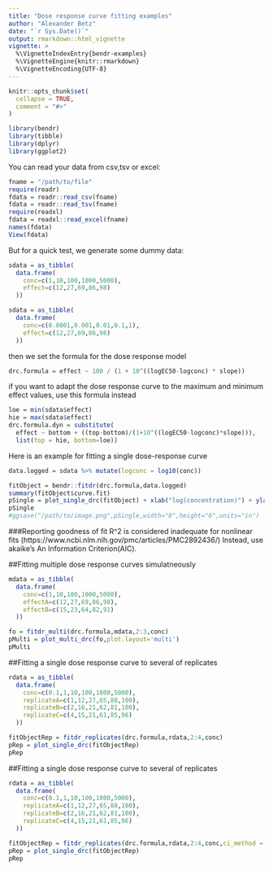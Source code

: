 ```yaml
---
title: "Dose response curve fitting examples"
author: "Alexander Betz"
date: "`r Sys.Date()`"
output: rmarkdown::html_vignette
vignette: >
  %\VignetteIndexEntry{bendr-examples}
  %\VignetteEngine{knitr::rmarkdown}
  %\VignetteEncoding{UTF-8}
---
```


```r
knitr::opts_chunk$set(
  collapse = TRUE,
  comment = "#>"
)
```

```r
library(bendr)
library(tibble)
library(dplyr)
library(ggplot2)
```


You can read your data from csv,tsv or excel:
```r
fname = "/path/to/file"
require(readr)
fdata = readr::read_csv(fname)
fdata = readr::read_tsv(fname)
require(readxl)
fdata = readxl::read_excel(fname)
names(fdata)
View(fdata)
```


But for a quick test, we generate some dummy data:
```r
sdata = as_tibble(
  data.frame(
    conc=c(1,10,100,1000,5000),
    effect=c(12,27,69,86,98)
  ))

sdata = as_tibble(
  data.frame(
    conc=c(0.0001,0.001,0.01,0.1,1),
    effect=c(12,27,69,86,98)
  ))
```

then we set the formula for the dose response model

```r
drc.formula = effect ~ 100 / (1 + 10^((logEC50-logconc) * slope))
```

if you want to adapt the dose response curve to the maximum and minimum effect values, use this formula instead

```r
loe = min(sdata$effect)
hie = max(sdata$effect)
drc.formula.dyn = substitute(
  effect ~ bottom + ((top-bottom)/(1+10^((logEC50-logconc)*slope))),
  list(top = hie, bottom=loe))
```



Here is an example for fitting a single dose-response curve
```r

data.logged = sdata %>% mutate(logconc = log10(conc))

fitObject = bendr::fitdr(drc.formula,data.logged)
summary(fitObject$curve.fit)
pSingle = plot_single_drc(fitObject) + xlab("log(concentration)") + ylab("effect")
pSingle 
#ggsave("/path/to/image.png",pSingle,width="8",height="6",units="in")
```

###Reporting goodness of fit
 R^2 is considered inadequate for nonlinear fits (https://www.ncbi.nlm.nih.gov/pmc/articles/PMC2892436/)
 Instead, use akaike's An Information Criterion(AIC).

##Fitting multiple dose response curves simulatneously

```r

mdata = as_tibble(
  data.frame(
    conc=c(1,10,100,1000,5000),
    effectA=c(12,27,69,86,98),
    effectB=c(15,23,64,82,91)
  ))

fo = fitdr_multi(drc.formula,mdata,2:3,conc)
pMulti = plot_multi_drc(fo,plot.layout='multi')
pMulti
```

##Fitting a single dose response curve to several of replicates


```r
rdata = as_tibble(
  data.frame(
    conc=c(0.1,1,10,100,1000,5000),
    replicateA=c(1,12,27,65,88,100),
    replicateB=c(2,16,21,62,81,100),
    replicateC=c(4,15,21,61,85,96)
  ))

fitObjectRep = fitdr_replicates(drc.formula,rdata,2:4,conc)
pRep = plot_single_drc(fitObjectRep)
pRep
```


##Fitting a single dose response curve to several of replicates


```r
rdata = as_tibble(
  data.frame(
    conc=c(0.1,1,10,100,1000,5000),
    replicateA=c(1,12,27,65,88,100),
    replicateB=c(2,16,21,62,81,100),
    replicateC=c(4,15,21,61,85,96)
  ))

fitObjectRep = fitdr_replicates(drc.formula,rdata,2:4,conc,ci_method = "bootstrap")
pRep = plot_single_drc(fitObjectRep)
pRep
```
